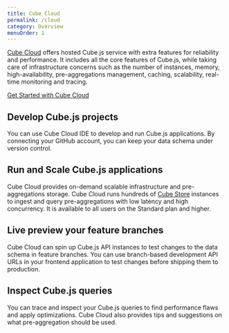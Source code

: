 ```yaml
---
title: Cube Cloud
permalink: /cloud
category: Overview
menuOrder: 1
---
```


[Cube Cloud][link-cube-cloud] offers hosted Cube.js service with extra features
for reliability and performance. It includes all the core features of Cube.js,
while taking care of infrastructure concerns such as the number of instances,
memory, high-availability, pre-aggregations management, caching, scalability,
real-time monitoring and tracing.

[Get Started with Cube Cloud](/cloud/quickstart)

## Develop Cube.js projects

You can use Cube Cloud IDE to develop and run Cube.js applications. By
connecting your GitHub account, you can keep your data schema under version
control.

<LoomVideo url="https://www.loom.com/embed/f3965ba65be74374864b2fe5aa5517a7" />

## Run and Scale Cube.js applications

Cube Cloud provides on-demand scalable infrastructure and pre-aggregations
storage. Cube Cloud runs hundreds of [Cube Store][ref-cubestore] instances to
ingest and query pre-aggregations with low latency and high concurrency. It is
available to all users on the Standard plan and higher.

## Live preview your feature branches

Cube Cloud can spin up Cube.js API instances to test changes to the data schema
in feature branches. You can use branch-based development API URLs in your
frontend application to test changes before shipping them to production.

## Inspect Cube.js queries

You can trace and inspect your Cube.js queries to find performance flaws and
apply optimizations. Cube Cloud also provides tips and suggestions on what
pre-aggregation should be used.

[link-cube-cloud]: https://cube.dev/cloud
[ref-cubestore]: /caching/using-pre-aggregations#pre-aggregations-storage

